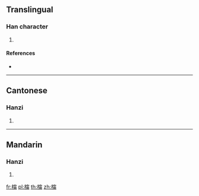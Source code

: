 ==Translingual==

===Han character===
{{Han char|rn=75|rad=木|as=12|sn=16|four=|canj=DJPB|ids=⿰木甯}}

# {{defn|Han|sort=木12}}

====References====
* {{Han ref|kx=0554.130|dkj=15567|dj=0943.050|hdz=21296.060|uh=6A63|ud=27235}}

----

==Cantonese==

===Hanzi===
{{yue-hanzi|jyut=[[ning5]], [[ling5]]|y=ning5, ling5}}

# {{defn|lang=yue|sort=木12}}

----

==Mandarin==

===Hanzi===
{{cmn-hanzi|pin=[[nǐng]] ([[ning3]])|wg=ning<sup>3</sup>}}

# {{defn|lang=cmn|sort=木12}}

[[fr:橣]]
[[pl:橣]]
[[th:橣]]
[[zh:橣]]